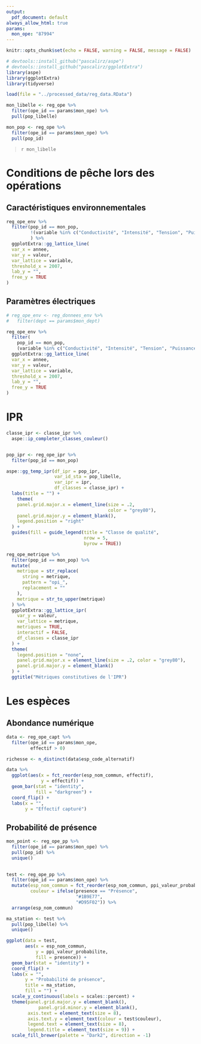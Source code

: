 ```yaml
---
output:
  pdf_document: default
always_allow_html: true
params:
  mon_ope: "87994"
---
```


```r
knitr::opts_chunk$set(echo = FALSE, warning = FALSE, message = FALSE)
```




```r
# devtools::install_github("pascalirz/aspe")
# devtools::install_github("pascalirz/ggplotExtra")
library(aspe)
library(ggplotExtra)
library(tidyverse)

load(file = "../processed_data/reg_data.RData")
```

```r
mon_libelle <- reg_ope %>% 
  filter(ope_id == params$mon_ope) %>% 
  pull(pop_libelle)

mon_pop <- reg_ope %>% 
  filter(ope_id == params$mon_ope) %>% 
  pull(pop_id)
```

>`r mon_libelle`


# Conditions de pêche lors des opérations

## Caractéristiques environnementales

```r
reg_ope_env %>% 
  filter(pop_id == mon_pop,
         !(variable %in% c("Conductivité", "Intensité", "Tension", "Puissance"))
         ) %>% 
  ggplotExtra::gg_lattice_line(
  var_x = annee,
  var_y = valeur,
  var_lattice = variable,
  threshold_x = 2007,
  lab_y = "",
  free_y = TRUE
)
```

## Paramètres électriques


```r
# reg_ope_env <- reg_donnees_env %>% 
#   filter(dept == params$mon_dept) 

reg_ope_env %>% 
  filter(
    pop_id == mon_pop,
    (variable %in% c("Conductivité", "Intensité", "Tension", "Puissance"))) %>% 
  ggplotExtra::gg_lattice_line(
  var_x = annee,
  var_y = valeur,
  var_lattice = variable,
  threshold_x = 2007,
  lab_y = "",
  free_y = TRUE
)
```

# IPR

```r
classe_ipr <- classe_ipr %>%
  aspe::ip_completer_classes_couleur()


pop_ipr <- reg_ope_ipr %>%
  filter(pop_id == mon_pop)

aspe::gg_temp_ipr(df_ipr = pop_ipr,
                  var_id_sta = pop_libelle,
                  var_ipr = ipr,
                  df_classes = classe_ipr) +
  labs(title = "") +
    theme(
    panel.grid.major.x = element_line(size = .2,
                                      color = "grey80"),
    panel.grid.major.y = element_blank(),
    legend.position = "right"
  ) +
  guides(fill = guide_legend(title = "Classe de qualité",
                             nrow = 5,
                             byrow = TRUE))
```

```r
reg_ope_metrique %>%
  filter(pop_id == mon_pop) %>%
  mutate(
    metrique = str_replace(
      string = metrique,
      pattern = "opi_",
      replacement = ""
    ),
    metrique = str_to_upper(metrique)
  ) %>%
  ggplotExtra::gg_lattice_ipr(
    var_y = valeur,
    var_lattice = metrique,
    metriques = TRUE,
    interactif = FALSE,
    df_classes = classe_ipr
  ) +
  theme(
    legend.position = "none",
    panel.grid.major.x = element_line(size = .2, color = "grey80"),
    panel.grid.major.y = element_blank()
  ) +
  ggtitle("Métriques constitutives de l'IPR")
```

# Les espèces

## Abondance numérique

```r
data <- reg_ope_capt %>%
  filter(ope_id == params$mon_ope,
         effectif > 0)

richesse <- n_distinct(data$esp_code_alternatif)
```


```r
data %>% 
  ggplot(aes(x = fct_reorder(esp_nom_commun, effectif),
             y = effectif)) +
  geom_bar(stat = "identity",
           fill = "darkgreen") +
  coord_flip() +
  labs(x = "",
       y = "Effectif capturé")
```



## Probabilité de présence


```r
mon_point <- reg_ope_pp %>%
  filter(ope_id == params$mon_ope) %>%
  pull(pop_id) %>%
  unique()
   

test <- reg_ope_pp %>%
  filter(ope_id == params$mon_ope) %>%
  mutate(esp_nom_commun = fct_reorder(esp_nom_commun, ppi_valeur_probabilite),
         couleur = ifelse(presence == "Présence",
                          "#1B9E77",
                          "#D95F02")) %>%
  arrange(esp_nom_commun)

ma_station <- test %>%
  pull(pop_libelle) %>%
  unique()
```

```r
ggplot(data = test,
       aes(x = esp_nom_commun,
           y = ppi_valeur_probabilite,
           fill = presence)) +
  geom_bar(stat = "identity") +
  coord_flip() +
  labs(x = "",
       y = "Probabilité de présence",
       title = ma_station,
       fill = "") +
  scale_y_continuous(labels = scales::percent) +
  theme(panel.grid.major.y = element_blank(),
            panel.grid.minor.y = element_blank(),
        axis.text = element_text(size = 8),
        axis.text.y = element_text(colour = test$couleur),
        legend.text = element_text(size = 8),
        legend.title = element_text(size = 9)) +
  scale_fill_brewer(palette = "Dark2", direction = -1)
```